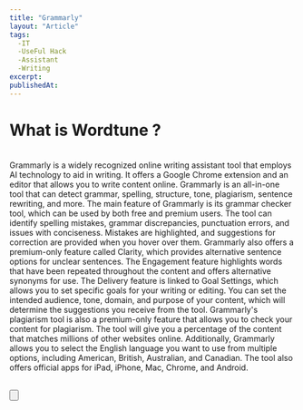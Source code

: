 ```yaml
---
title: "Grammarly"
layout: "Article"
tags: 
  -IT
  -UseFul Hack
  -Assistant
  -Writing
excerpt:
publishedAt:
---
```


# What is Wordtune ?
<br/>
Grammarly is a widely recognized online writing assistant tool that employs AI technology to aid in writing. It offers a Google Chrome extension and an editor that allows you to write content online. Grammarly is an all-in-one tool that can detect grammar, spelling, structure, tone, plagiarism, sentence rewriting, and more.
The main feature of Grammarly is its grammar checker tool, which can be used by both free and premium users. The tool can identify spelling mistakes, grammar discrepancies, punctuation errors, and issues with conciseness. Mistakes are highlighted, and suggestions for correction are provided when you hover over them.
Grammarly also offers a premium-only feature called Clarity, which provides alternative sentence options for unclear sentences. The Engagement feature highlights words that have been repeated throughout the content and offers alternative synonyms for use.
The Delivery feature is linked to Goal Settings, which allows you to set specific goals for your writing or editing. You can set the intended audience, tone, domain, and purpose of your content, which will determine the suggestions you receive from the tool.
Grammarly's plagiarism tool is also a premium-only feature that allows you to check your content for plagiarism. The tool will give you a percentage of the content that matches millions of other websites online.
Additionally, Grammarly allows you to select the English language you want to use from multiple options, including American, British, Australian, and Canadian. The tool also offers official apps for iPad, iPhone, Mac, Chrome, and Android.
<br />
<br />

<Button
  address="https://www.grammarly.com/a?utm_source=google&utm_medium=cpc&utm_campaign=brand_core_row&utm_content=brandcorerow&utm_term=grammarly&matchtype=e&placement=&network=gt%7d&network=g&gclid=Cj0KCQiA0oagBhDHARIsAI-BbgfjrDjmZYgyA9hXY83_8I_VcbF3tbHDVll5KBmKIV4zgcrQjOc9kaYaAlVBEALw_wcB&gclsrc=aw.ds"
  text="Link to Grammarly"
/>
